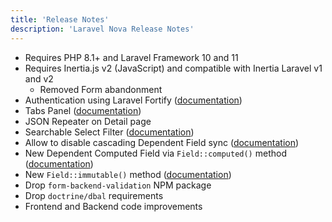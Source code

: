```yaml
---
title: 'Release Notes'
description: 'Laravel Nova Release Notes'
---
```


* Requires PHP 8.1+ and Laravel Framework 10 and 11 
* Requires Inertia.js v2 (JavaScript) and compatible with Inertia Laravel v1 and v2
    - Removed Form abandonment
* Authentication using Laravel Fortify ([documentation](./installation#authentication-and-security))
* Tabs Panel ([documentation](./resources/panels#tabs))
* JSON Repeater on Detail page
* Searchable Select Filter ([documentation](./filters/registering-filters#searchable-select-filter))
* Allow to disable cascading Dependent Field sync ([documentation](./resources/dependent-fields#disable-cascading-dependent-field-sync-event))
* New Dependent Computed Field via `Field::computed()` method ([documentation](./resources/dependent-fields#dependable-computed-fields))
* New `Field::immutable()` method ([documentation](./resources/fields#immutable-fields))
* Drop `form-backend-validation` NPM package
* Drop `doctrine/dbal` requirements
* Frontend and Backend code improvements
